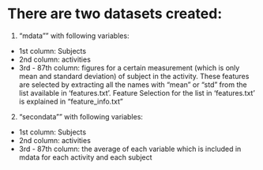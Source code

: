 There are two datasets created:
================================
1. "mdata"" with following variables:
- 1st column: Subjects
- 2nd column: activities
- 3rd - 87th column: figures for a certain measurement (which is only mean and standard deviation) of subject in the activity. These features are selected by extracting all the names with "mean" or "std" from the list available in 'features.txt'. Feature Selection for the list in 'features.txt' is explained in "feature_info.txt"

2. "secondata"" with following variables:
- 1st column: Subjects
- 2nd column: activities
- 3rd - 87th column: the average of each variable which is included in mdata for each activity and each subject
